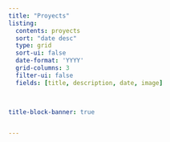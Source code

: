 ```yaml
---
title: "Proyects"
listing:
  contents: proyects
  sort: "date desc"
  type: grid
  sort-ui: false
  date-format: 'YYYY'
  grid-columns: 3
  filter-ui: false
  fields: [title, description, date, image]

 

title-block-banner: true


---
```



